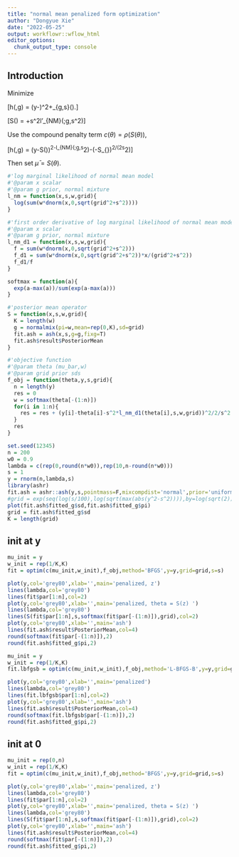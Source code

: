 ```yaml
---
title: "normal mean penalized form optimization"
author: "Dongyue Xie"
date: "2022-05-25"
output: workflowr::wflow_html
editor_options:
  chunk_output_type: console
---
```


## Introduction

Minimize 

\[h(\theta,g) = \frac{1}{2s^2}(y-\theta)^2+\rho_{g,s}(\theta).\]


\[S(\theta) = \theta +s^2l'_{NM}(\theta;g,s^2)\]

Use the compound penalty term $c(\theta) = \rho(S(\theta))$,

\[\tilde h(\theta,g) = \frac{1}{2s^2}(y-S(\theta))^2-l_{NM}(\theta;g,s^2)-(\theta-S_{\theta})^2/(2s^2)\]

Then set $\bar\mu = S(\theta)$. 



```r
#'log marginal likelihood of normal mean model
#'@param x scalar 
#'@param g prior, normal mixture
l_nm = function(x,s,w,grid){
  log(sum(w*dnorm(x,0,sqrt(grid^2+s^2))))
}

#'first order derivative of log marginal likelihood of normal mean model
#'@param x scalar 
#'@param g prior, normal mixture
l_nm_d1 = function(x,s,w,grid){
  f = sum(w*dnorm(x,0,sqrt(grid^2+s^2)))
  f_d1 = sum(w*dnorm(x,0,sqrt(grid^2+s^2))*x/(grid^2+s^2))
  f_d1/f
}

softmax = function(a){
  exp(a-max(a))/sum(exp(a-max(a)))
}

#'posterior mean operator
S = function(x,s,w,grid){
  K = length(w)
  g = normalmix(pi=w,mean=rep(0,K),sd=grid)
  fit.ash = ash(x,s,g=g,fixg=T)
  fit.ash$result$PosteriorMean
}

#'objective function
#'@param theta (mu_bar,w)
#'@param grid prior sds
f_obj = function(theta,y,s,grid){
  n = length(y)
  res = 0
  w = softmax(theta[-(1:n)])
  for(i in 1:n){
    res = res + (y[i]-theta[i]-s^2*l_nm_d1(theta[i],s,w,grid))^2/2/s^2 - l_nm(theta[i],s,w,grid) - s^2*(l_nm_d1(theta[i],s,w,grid))^2/2
  }
  res
}
```


```r
set.seed(12345)
n = 200
w0 = 0.9
lambda = c(rep(0,round(n*w0)),rep(10,n-round(n*w0)))
s = 1
y = rnorm(n,lambda,s)
library(ashr)
fit.ash = ashr::ash(y,s,pointmass=F,mixcompdist='normal',prior='uniform')
#grid = exp(seq(log(s/100),log(sqrt(max(abs(y^2-s^2)))),by=log(sqrt(2))))
plot(fit.ash$fitted_g$sd,fit.ash$fitted_g$pi)
grid = fit.ash$fitted_g$sd
K = length(grid)
```

## init at y

```r
mu_init = y
w_init = rep(1/K,K)
fit = optim(c(mu_init,w_init),f_obj,method='BFGS',y=y,grid=grid,s=s)
```

```r
plot(y,col='grey80',xlab='',main='penalized, z')
lines(lambda,col='grey80')
lines(fit$par[1:n],col=2)
plot(y,col='grey80',xlab='',main='penalized, theta = S(z) ')
lines(lambda,col='grey80')
lines(S(fit$par[1:n],s,softmax(fit$par[-(1:n)]),grid),col=2)
plot(y,col='grey80',xlab='',main='ash')
lines(fit.ash$result$PosteriorMean,col=4)
round(softmax(fit$par[-(1:n)]),2)
round(fit.ash$fitted_g$pi,2)
```


```r
mu_init = y
w_init = rep(1/K,K)
fit.lbfgsb = optim(c(mu_init,w_init),f_obj,method='L-BFGS-B',y=y,grid=grid,s=s)
```

```r
plot(y,col='grey80',xlab='',main='penalized')
lines(lambda,col='grey80')
lines(fit.lbfgsb$par[1:n],col=2)
plot(y,col='grey80',xlab='',main='ash')
lines(fit.ash$result$PosteriorMean,col=4)
round(softmax(fit.lbfgsb$par[-(1:n)]),2)
round(fit.ash$fitted_g$pi,2)
```

## init at 0

```r
mu_init = rep(0,n)
w_init = rep(1/K,K)
fit = optim(c(mu_init,w_init),f_obj,method='BFGS',y=y,grid=grid,s=s)
```

```r
plot(y,col='grey80',xlab='',main='penalized, z')
lines(lambda,col='grey80')
lines(fit$par[1:n],col=2)
plot(y,col='grey80',xlab='',main='penalized, theta = S(z) ')
lines(lambda,col='grey80')
lines(S(fit$par[1:n],s,softmax(fit$par[-(1:n)]),grid),col=2)
plot(y,col='grey80',xlab='',main='ash')
lines(fit.ash$result$PosteriorMean,col=4)
round(softmax(fit$par[-(1:n)]),2)
round(fit.ash$fitted_g$pi,2)
```



